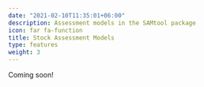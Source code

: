 ```yaml
---
date: "2021-02-10T11:35:01+06:00"
description: Assessment models in the SAMtool package
icon: far fa-function
title: Stock Assessment Models
type: features
weight: 3
---
```


Coming soon!
